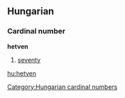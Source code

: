 ==Hungarian==
===Cardinal number===
'''hetven'''
# [[seventy]]

[[Category:Hungarian cardinal numbers]]
[[hu:hetven]]